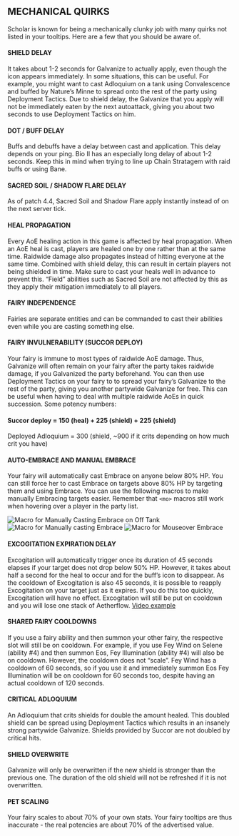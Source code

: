 
## MECHANICAL QUIRKS
Scholar is known for being a mechanically clunky job with many quirks not listed in your tooltips. Here are a few that you should be aware of.

#### SHIELD DELAY
<Timeline />

It takes about 1-2 seconds for Galvanize to actually apply, even though the icon appears immediately. In some situations, this can be useful. For example, you might want to cast Adloquium on a tank using Convalescence and buffed by Nature’s Minne to spread onto the rest of the party using Deployment Tactics. Due to shield delay, the Galvanize that you apply will not be immediately eaten by the next autoattack, giving you about two seconds to use Deployment Tactics on him.

#### DOT / BUFF DELAY
Buffs and debuffs have a delay between cast and application. This delay depends on your ping. Bio II has an especially long delay of about 1-2 seconds. Keep this in mind when trying to line up Chain Stratagem with raid buffs or using Bane.

#### SACRED SOIL / SHADOW FLARE DELAY
As of patch 4.4, Sacred Soil and Shadow Flare apply instantly instead of on the next server tick.

#### HEAL PROPAGATION
Every AoE healing action in this game is affected by heal propagation. When an AoE heal is cast, players are healed one by one rather than at the same time. Raidwide damage also propagates instead of hitting everyone at the same time. Combined with shield delay, this can result in certain players not being shielded in time. Make sure to cast your heals well in advance to prevent this. “Field” abilities such as Sacred Soil are not affected by this as they apply their mitigation immediately to all players.

#### FAIRY INDEPENDENCE
Fairies are separate entities and can be commanded to cast their abilities even while you are casting something else.

#### FAIRY INVULNERABILITY (SUCCOR DEPLOY)
Your fairy is immune to most types of raidwide AoE damage. Thus, Galvanize will often remain on your fairy after the party takes raidwide damage, if you Galvanized the party beforehand. You can then use Deployment Tactics on your fairy to to spread your fairy’s Galvanize to the rest of the party, giving you another partywide Galvanize for free. This can be useful when having to deal with multiple raidwide AoEs in quick succession. Some potency numbers:

#### Succor deploy = 150 (heal) + 225 (shield) + 225 (shield)

Deployed Adloquium = 300 (shield, ~900 if it crits depending on how much crit you have)

#### AUTO-EMBRACE AND MANUAL EMBRACE
Your fairy will automatically cast Embrace on anyone below 80% HP. You can still force her to cast Embrace on targets above 80% HP by targeting them and using Embrace. You can use the following macros to make manually Embracing targets easier. Remember that `<mo>` macros still work when hovering over a player in the party list.

![Macro for Manually Casting Embrace on Off Tank](//images.ctfassets.net/dsj52p3ork7k/5qqjsppZnyGkuI6Y2ucsIM/1346e4abbd289a9d0b8f4f35c47e6065/ot.jpg) ![Macro for Manually casting Embrace](//images.ctfassets.net/dsj52p3ork7k/GKI34wTOeaQMeUWSuQa02/6c18c4e4266e1c43e4d62485ba343526/tt.jpg) ![Macro for Mouseover Embrace](//images.ctfassets.net/dsj52p3ork7k/5QopE27LEcUOewMwiigIUS/901945608b61227733d38b956762d25c/mo.jpg)

#### EXCOGITATION EXPIRATION DELAY
Excogitation will automatically trigger once its duration of 45 seconds elapses if your target does not drop below 50% HP. However, it takes about half a second for the heal to occur and for the buff’s icon to disappear. As the cooldown of Excogitation is also 45 seconds, it is possible to reapply Excogitation on your target just as it expires. If you do this too quickly, Excogitation will have no effect. Excogitation will still be put on cooldown and you will lose one stack of Aetherflow. [Video example](https://clips.twitch.tv/SnappyLachrymosePhoneHassaanChop)

#### SHARED FAIRY COOLDOWNS
If you use a fairy ability and then summon your other fairy, the respective slot will still be on cooldown. For example, if you use Fey Wind on Selene (ability #4) and then summon Eos, Fey Illumination (ability #4) will also be on cooldown. However, the cooldown does not “scale”. Fey Wind has a cooldown of 60 seconds, so if you use it and immediately summon Eos Fey Illumination will be on cooldown for 60 seconds too, despite having an actual cooldown of 120 seconds.

#### CRITICAL ADLOQUIUM
An Adloquium that crits shields for double the amount healed. This doubled shield can be spread using Deployment Tactics which results in an insanely strong partywide Galvanize. Shields provided by Succor are not doubled by critical hits.

#### SHIELD OVERWRITE
Galvanize will only be overwritten if the new shield is stronger than the previous one. The duration of the old shield will not be refreshed if it is not overwritten.

#### PET SCALING
Your fairy scales to about 70% of your own stats. Your fairy tooltips are thus inaccurate - the real potencies are about 70% of the advertised value.